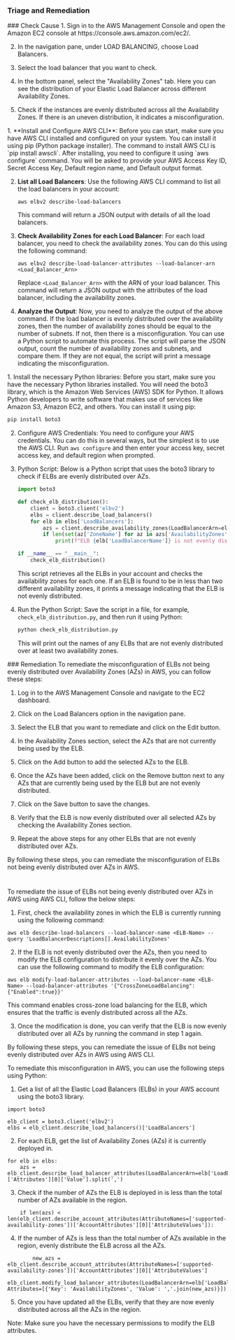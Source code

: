 
### Triage and Remediation
<Tabs>

<Tab title='Cause'>
### Check Cause
<AccordionGroup>
<Accordion title='Using Console' defaultOpen='true'>
1. Sign in to the AWS Management Console and open the Amazon EC2 console at https://console.aws.amazon.com/ec2/.
   
2. In the navigation pane, under LOAD BALANCING, choose Load Balancers.

3. Select the load balancer that you want to check.

4. In the bottom panel, select the "Availability Zones" tab. Here you can see the distribution of your Elastic Load Balancer across different Availability Zones.

5. Check if the instances are evenly distributed across all the Availability Zones. If there is an uneven distribution, it indicates a misconfiguration.
</Accordion>

<Accordion title='Using CLI'>
1. **Install and Configure AWS CLI**: Before you can start, make sure you have AWS CLI installed and configured on your system. You can install it using pip (Python package installer). The command to install AWS CLI is `pip install awscli`. After installing, you need to configure it using `aws configure` command. You will be asked to provide your AWS Access Key ID, Secret Access Key, Default region name, and Default output format.

2. **List all Load Balancers**: Use the following AWS CLI command to list all the load balancers in your account:

    ```
    aws elbv2 describe-load-balancers
    ```

    This command will return a JSON output with details of all the load balancers.

3. **Check Availability Zones for each Load Balancer**: For each load balancer, you need to check the availability zones. You can do this using the following command:

    ```
    aws elbv2 describe-load-balancer-attributes --load-balancer-arn <Load_Balancer_Arn>
    ```

    Replace `<Load_Balancer_Arn>` with the ARN of your load balancer. This command will return a JSON output with the attributes of the load balancer, including the availability zones.

4. **Analyze the Output**: Now, you need to analyze the output of the above command. If the load balancer is evenly distributed over the availability zones, then the number of availability zones should be equal to the number of subnets. If not, then there is a misconfiguration. You can use a Python script to automate this process. The script will parse the JSON output, count the number of availability zones and subnets, and compare them. If they are not equal, the script will print a message indicating the misconfiguration.
</Accordion>

<Accordion title='Using Python'>
1. Install the necessary Python libraries: Before you start, make sure you have the necessary Python libraries installed. You will need the boto3 library, which is the Amazon Web Services (AWS) SDK for Python. It allows Python developers to write software that makes use of services like Amazon S3, Amazon EC2, and others. You can install it using pip:

   ```bash
   pip install boto3
   ```

2. Configure AWS Credentials: You need to configure your AWS credentials. You can do this in several ways, but the simplest is to use the AWS CLI. Run `aws configure` and then enter your access key, secret access key, and default region when prompted.

3. Python Script: Below is a Python script that uses the boto3 library to check if ELBs are evenly distributed over AZs.

   ```python
   import boto3

   def check_elb_distribution():
       client = boto3.client('elbv2')
       elbs = client.describe_load_balancers()
       for elb in elbs['LoadBalancers']:
           azs = client.describe_availability_zones(LoadBalancerArn=elb['LoadBalancerArn'])
           if len(set(az['ZoneName'] for az in azs['AvailabilityZones'])) < 2:
               print(f"ELB {elb['LoadBalancerName']} is not evenly distributed over AZs")

   if __name__ == "__main__":
       check_elb_distribution()
   ```
   
   This script retrieves all the ELBs in your account and checks the availability zones for each one. If an ELB is found to be in less than two different availability zones, it prints a message indicating that the ELB is not evenly distributed.

4. Run the Python Script: Save the script in a file, for example, `check_elb_distribution.py`, and then run it using Python:

   ```bash
   python check_elb_distribution.py
   ```

   This will print out the names of any ELBs that are not evenly distributed over at least two availability zones.
</Accordion>

</AccordionGroup>
</Tab>
<Tab title='Remediation'>
### Remediation

<AccordionGroup>
<Accordion title='Using Console' defaultOpen='true'>
To remediate the misconfiguration of ELBs not being evenly distributed over Availability Zones (AZs) in AWS, you can follow these steps:

1. Log in to the AWS Management Console and navigate to the EC2 dashboard.

2. Click on the Load Balancers option in the navigation pane.

3. Select the ELB that you want to remediate and click on the Edit button.

4. In the Availability Zones section, select the AZs that are not currently being used by the ELB.

5. Click on the Add button to add the selected AZs to the ELB.

6. Once the AZs have been added, click on the Remove button next to any AZs that are currently being used by the ELB but are not evenly distributed.

7. Click on the Save button to save the changes.

8. Verify that the ELB is now evenly distributed over all selected AZs by checking the Availability Zones section.

9. Repeat the above steps for any other ELBs that are not evenly distributed over AZs.

By following these steps, you can remediate the misconfiguration of ELBs not being evenly distributed over AZs in AWS.

#
</Accordion>

<Accordion title='Using CLI'>
To remediate the issue of ELBs not being evenly distributed over AZs in AWS using AWS CLI, follow the below steps:

1. First, check the availability zones in which the ELB is currently running using the following command:

```
aws elb describe-load-balancers --load-balancer-name <ELB-Name> --query 'LoadBalancerDescriptions[].AvailabilityZones'
```

2. If the ELB is not evenly distributed over the AZs, then you need to modify the ELB configuration to distribute it evenly over the AZs. You can use the following command to modify the ELB configuration:

```
aws elb modify-load-balancer-attributes --load-balancer-name <ELB-Name> --load-balancer-attributes '{"CrossZoneLoadBalancing":{"Enabled":true}}'
```

This command enables cross-zone load balancing for the ELB, which ensures that the traffic is evenly distributed across all the AZs.

3. Once the modification is done, you can verify that the ELB is now evenly distributed over all AZs by running the command in step 1 again.

By following these steps, you can remediate the issue of ELBs not being evenly distributed over AZs in AWS using AWS CLI.
</Accordion>

<Accordion title='Using Python'>
To remediate this misconfiguration in AWS, you can use the following steps using Python:

1. Get a list of all the Elastic Load Balancers (ELBs) in your AWS account using the boto3 library.

```
import boto3

elb_client = boto3.client('elbv2')
elbs = elb_client.describe_load_balancers()['LoadBalancers']
```

2. For each ELB, get the list of Availability Zones (AZs) it is currently deployed in.

```
for elb in elbs:
    azs = elb_client.describe_load_balancer_attributes(LoadBalancerArn=elb['LoadBalancerArn'])['Attributes'][0]['Value'].split(',')
```

3. Check if the number of AZs the ELB is deployed in is less than the total number of AZs available in the region.

```
    if len(azs) < len(elb_client.describe_account_attributes(AttributeNames=['supported-availability-zones'])['AccountAttributes'][0]['AttributeValues']):
```

4. If the number of AZs is less than the total number of AZs available in the region, evenly distribute the ELB across all the AZs.

```
        new_azs = elb_client.describe_account_attributes(AttributeNames=['supported-availability-zones'])['AccountAttributes'][0]['AttributeValues']
        elb_client.modify_load_balancer_attributes(LoadBalancerArn=elb['LoadBalancerArn'], Attributes=[{'Key': 'AvailabilityZones', 'Value': ','.join(new_azs)}])
```

5. Once you have updated all the ELBs, verify that they are now evenly distributed across all the AZs in the region.

Note: Make sure you have the necessary permissions to modify the ELB attributes.
</Accordion>

</AccordionGroup>
</Tab>
</Tabs>
